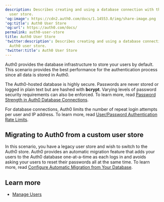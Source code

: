 ```yaml
---
description: Describes creating and using a database connection with the Auth0
  user store.
'og:image': https://cdn2.auth0.com/docs/1.14553.0/img/share-image.png
'og:title': Auth0 User Store
'og:url': https://auth0.com/docs/
permalink: auth0-user-store
title: Auth0 User Store
'twitter:description': Describes creating and using a database connection with the
  Auth0 user store.
'twitter:title': Auth0 User Store
---
```

Auth0 provides the database infrastructure to store your users by default. This scenario provides the best performance for the authentication process since all data is stored in Auth0.

The Auth0-hosted database is highly secure. Passwords are never stored or logged in plain text but are hashed with **bcrypt**. Varying levels of password security requirements can also be enforced. To learn more, read [Password Strength in Auth0 Database Connections](/docs/authenticate/database-connections/password-strength).

<Callout icon="file-lines" color="#0EA5E9" iconType="regular">

For database connections, Auth0 limits the number of repeat login attempts per user and IP address. To learn more, read [User/Password Authentication Rate Limits](/docs/troubleshoot/customer-support/operational-policies/rate-limit-policy/database-connections-rate-limits).

</Callout>

## Migrating to Auth0 from a custom user store

In this scenario, you have a legacy user store and wish to switch to the Auth0 store. Auth0 provides an automatic migration feature that adds your users to the Auth0 database one-at-a-time as each logs in and avoids asking your users to reset their passwords all at the same time. To learn more, read [Configure Automatic Migration from Your Database](/docs/manage-users/user-migration/configure-automatic-migration-from-your-database).

## Learn more

* [Manage Users](/docs/manage-users)